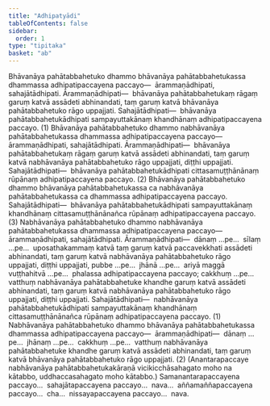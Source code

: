 ```yaml
---
title: "Adhipatyādi"
tableOfContents: false
sidebar:
  order: 1
type: "tipitaka"
basket: "ab"
---
```



<DynamicBreadcrumb />

<Division number="97">

<Paragraph number="4273">
Bhāvanāya pahātabbahetuko dhammo bhāvanāya pahātabbahetukassa dhammassa adhipatipaccayena paccayo—  ārammaṇādhipati, sahajātādhipati. <Emphasis>Ārammaṇādhipati</Emphasis>—  bhāvanāya pahātabbahetukaṃ rāgaṃ garuṃ katvā assādeti abhinandati, taṃ garuṃ katvā bhāvanāya pahātabbahetuko rāgo uppajjati. <Emphasis>Sahajātādhipati</Emphasis>—  bhāvanāya pahātabbahetukādhipati sampayuttakānaṃ khandhānaṃ adhipatipaccayena paccayo. (1)
</Paragraph>

<Paragraph number="4274">
Bhāvanāya pahātabbahetuko dhammo nabhāvanāya pahātabbahetukassa dhammassa adhipatipaccayena paccayo—  ārammaṇādhipati, sahajātādhipati. <Emphasis>Ārammaṇādhipati</Emphasis>—  bhāvanāya pahātabbahetukaṃ rāgaṃ garuṃ katvā assādeti abhinandati, taṃ garuṃ katvā nabhāvanāya pahātabbahetuko rāgo uppajjati, diṭṭhi uppajjati. <Emphasis>Sahajātādhipati</Emphasis>—  bhāvanāya pahātabbahetukādhipati cittasamuṭṭhānānaṃ rūpānaṃ adhipatipaccayena paccayo. (2)
</Paragraph>

<Paragraph number="4275">
Bhāvanāya pahātabbahetuko dhammo bhāvanāya pahātabbahetukassa ca nabhāvanāya pahātabbahetukassa ca dhammassa adhipatipaccayena paccayo. <Emphasis>Sahajātādhipati</Emphasis>—  bhāvanāya pahātabbahetukādhipati sampayuttakānaṃ khandhānaṃ cittasamuṭṭhānānañca rūpānaṃ adhipatipaccayena paccayo. (3)
</Paragraph>

</Division>
<Division number="98">

<Paragraph number="4276">
Nabhāvanāya pahātabbahetuko dhammo nabhāvanāya pahātabbahetukassa dhammassa adhipatipaccayena paccayo—  ārammaṇādhipati, sahajātādhipati. <Emphasis>Ārammaṇādhipati</Emphasis>—  dānaṃ …pe…  sīlaṃ …pe…  uposathakammaṃ katvā taṃ garuṃ katvā paccavekkhati assādeti abhinandati, taṃ garuṃ katvā nabhāvanāya pahātabbahetuko rāgo uppajjati, diṭṭhi uppajjati, pubbe …pe…  jhānā …pe…  ariyā maggā vuṭṭhahitvā …pe…  phalassa adhipatipaccayena paccayo; cakkhuṃ …pe…  vatthuṃ nabhāvanāya pahātabbahetuke khandhe garuṃ katvā assādeti abhinandati, taṃ garuṃ katvā nabhāvanāya pahātabbahetuko rāgo uppajjati, diṭṭhi uppajjati. Sahajātādhipati—  nabhāvanāya pahātabbahetukādhipati sampayuttakānaṃ khandhānaṃ cittasamuṭṭhānānañca rūpānaṃ adhipatipaccayena paccayo. (1)
</Paragraph>

<Paragraph number="4277">
Nabhāvanāya pahātabbahetuko dhammo bhāvanāya pahātabbahetukassa dhammassa adhipatipaccayena paccayo—  <Emphasis>ārammaṇādhipati</Emphasis>—  dānaṃ …pe…  jhānaṃ …pe…  cakkhuṃ …pe…  vatthuṃ nabhāvanāya pahātabbahetuke khandhe garuṃ katvā assādeti abhinandati, taṃ garuṃ katvā bhāvanāya pahātabbahetuko rāgo uppajjati. (2)
</Paragraph>

<Paragraph number="4278">
(Anantarapaccaye nabhāvanāya pahātabbahetukakāraṇā vicikicchāsahagato moho na kātabbo, uddhaccasahagato moho kātabbo.) Samanantarapaccayena paccayo…  sahajātapaccayena paccayo…  nava…  aññamaññapaccayena paccayo…  cha…  nissayapaccayena paccayo…  nava.
</Paragraph>
</Division>